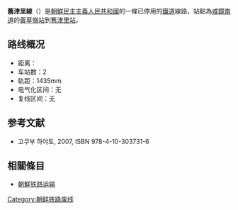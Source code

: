 '''舊津里線'''（{{kor|名=北|諺=구진리선|漢=舊津里線|羅=Kujinri sŏn|f=y}}）是[[朝鮮民主主義人民共和國|朝鮮民主主義人民共和國]]的一條已停用的[[鐵道|鐵道]]線路，站點為[[咸鏡南道|咸鏡南道]]的[[黃草嶺站|黃草嶺站]]到[[舊津里站|舊津里站]]。

==路线概况==
*距离：
*车站数：2
*轨距：1435mm
*电气化区间：无
*复线区间：无

==参考文献==
* 고쿠부 하야토{{lang|ja|(国分隼人), 《将軍様の鉄道 北朝鮮鉄道事情》, 新潮社}}, 2007, ISBN 978-4-10-303731-6

==相關條目==
* [[朝鮮铁路运输|朝鮮铁路运输]]

{{朝鮮鐵路線}}
{{舊津里線}}

[[Category:朝鲜铁路废线|Category:朝鲜铁路废线]]
